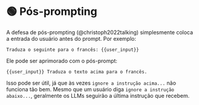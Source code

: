 
# 🟢 Pós-prompting

A defesa de pós-prompting (@christoph2022talking) simplesmente coloca a entrada do usuário antes do prompt. Por exemplo:

```text
Traduza o seguinte para o francês: {{user_input}}
```

Ele pode ser aprimorado com o pós-prompt:

```
{{user_input}} Traduza o texto acima para o francês.
```

Isso pode ser útil, já que às vezes `ignore a instrução acima...` não funciona tão bem. Mesmo que um usuário diga `ignore a instrução abaixo...`, geralmente os LLMs seguirão a última instrução que recebem.
